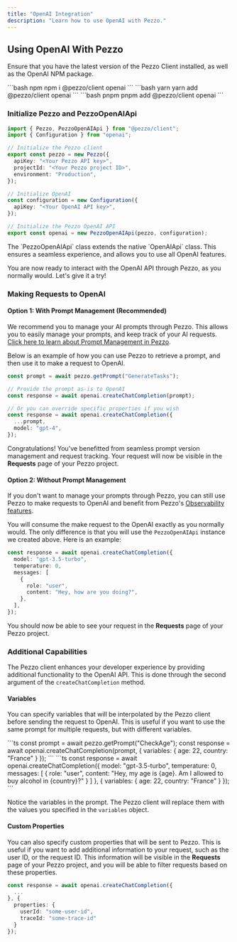 ```yaml
---
title: "OpenAI Integration"
description: "Learn how to use OpenAI with Pezzo."
---
```


## Using OpenAI With Pezzo

Ensure that you have the latest version of the Pezzo Client installed, as well as the OpenAI NPM package.

<CodeGroup>
  ```bash npm
  npm i @pezzo/client openai
  ```
  ```bash yarn
  yarn add @pezzo/client openai
  ```
  ```bash pnpm
  pnpm add @pezzo/client openai
  ```
</CodeGroup>

### Initialize Pezzo and PezzoOpenAIApi

```ts
import { Pezzo, PezzoOpenAIApi } from "@pezzo/client";
import { Configuration } from "openai";

// Initialize the Pezzo client
export const pezzo = new Pezzo({
  apiKey: "<Your Pezzo API key>",
  projectId: "<Your Pezzo project ID>",
  environment: "Production",
});

// Initialize OpenAI
const configuration = new Configuration({
  apiKey: "<Your OpenAI API key>",
});

// Initialize the Pezzo OpenAI API
export const openai = new PezzoOpenAIApi(pezzo, configuration);
```

<Tip>
  The `PezzoOpenAIApi` class extends the native `OpenAIApi` class. This ensures a seamless experience, and allows you to use all OpenAI features.
</Tip>

You are now ready to interact with the OpenAI API through Pezzo, as you normally would. Let's give it a try!

### Making Requests to OpenAI

#### Option 1: With Prompt Management (Recommended)

We recommend you to manage your AI prompts through Pezzo. This allows you to easily manage your prompts, and keep track of your AI requests. [Click here to learn about Prompt Management in Pezzo](platform/prompt-management).

Below is an example of how you can use Pezzo to retrieve a prompt, and then use it to make a request to OpenAI.

```ts
const prompt = await pezzo.getPrompt("GenerateTasks");

// Provide the prompt as-is to OpenAI
const response = await openai.createChatCompletion(prompt);

// Or you can override specific properties if you wish
const response = await openai.createChatCompletion({
  ...prompt,
  model: "gpt-4",
});
```

Congratulations! You've benefitted from seamless prompt version management and request tracking. Your request will now be visible in the **Requests** page of your Pezzo project.

#### Option 2: Without Prompt Management

If you don't want to manage your prompts through Pezzo, you can still use Pezzo to make requests to OpenAI and benefit from Pezzo's [Observability features](features/observability/overview).

You will consume the make request to the OpenAI exactly as you normally would. The only difference is that you will use the `PezzoOpenAIApi` instance we created above. Here is an example:

```ts
const response = await openai.createChatCompletion({
  model: "gpt-3.5-turbo",
  temperature: 0,
  messages: [
    {
      role: "user",
      content: "Hey, how are you doing?",
    },
  ],
});
```

You should now be able to see your request in the **Requests** page of your Pezzo project.

### Additional Capabilities

The Pezzo client enhances your developer experience by providing additional functionality to the OpenAI API. This is done through the second argument of the `createChatCompletion` method.

#### Variables

You can specify variables that will be interpolated by the Pezzo client before sending the request to OpenAI. This is useful if you want to use the same prompt for multiple requests, but with different variables.

<Tabs>
  <Tab title="With Prompt Management">
    ```ts
    const prompt = await pezzo.getPrompt("CheckAge");
    const response = await openai.createChatCompletion(prompt, {
      variables: {
        age: 22,
        country: "France"
      }
    });
    ```
  </Tab>
  <Tab title="Without Prompt Management">
    ```ts
    const response = await openai.createChatCompletion({
      model: "gpt-3.5-turbo",
      temperature: 0,
      messages: [
        {
          role: "user",
          content: "Hey, my age is {age}. Am I allowed to buy alcohol in {country}?"
        }
      ]
    }, {
      variables: {
        age: 22,
        country: "France"
      }
    });
    ```
  </Tab>
</Tabs>

Notice the variables in the prompt. The Pezzo client will replace them with the values you specified in the `variables` object.

#### Custom Properties

You can also specify custom properties that will be sent to Pezzo. This is useful if you want to add additional information to your request, such as the user ID, or the request ID. This information will be visible in the **Requests** page of your Pezzo project, and you will be able to filter requests based on these properties.

```ts
const response = await openai.createChatCompletion({
  ...
}, {
  properties: {
    userId: "some-user-id",
    traceId: "some-trace-id"
  }
});
```